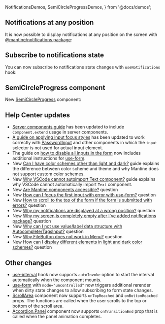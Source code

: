   NotificationsDemos,
  SemiCircleProgressDemos,
} from '@docs/demos';


## Notifications at any position

It is now possible to display notifications at any position on the screen
with [@mantine/notifications package](/x/notifications):

<Demo data={NotificationsDemos.position} />

## Subscribe to notifications state

You can now subscribe to notifications state changes with `useNotifications` hook:

<Demo data={NotificationsDemos.store} />

## SemiCircleProgress component

New [SemiCircleProgress](/core/semi-circle-progress) component:

<Demo data={SemiCircleProgressDemos.usage} />

## Help Center updates

- [Server components guide](https://help.mantine.dev/q/server-components) has been updated to include `Component.extend` usage in server components.
- [A guide on applying input focus styles](https://help.mantine.dev/q/input-focus-styles) has been updated to work correctly with [PasswordInput](/core/password-input) and other components in which the `input` selector is not used for actual input element.
- The guide on [how to disable all inputs in the form](https://help.mantine.dev/q/disable-all-inputs-in-form) now includes additional instructions for [use-form](/form/use-form).
- New [Can I have color schemes other than light and dark?](https://help.mantine.dev/q/light-dark-is-not-enough) guide explains the difference between color scheme and theme and why Mantine does not support custom color schemes.
- New [Why VSCode cannot autoimport Text component?](https://help.mantine.dev/q/why-vscode-cannot-autoimport-text) guide explains why VSCode cannot automatically import `Text` component.
- New [Are Mantine components accessible?](https://help.mantine.dev/q/are-mantine-components-accessible) question
- New [How can I focus the first input with error with use-form?](https://help.mantine.dev/q/focus-first-input-with-error) question
- New [How to scroll to the top of the form if the form is submitted with errors?](https://help.mantine.dev/q/scroll-to-the-top-of-the-form) question
- New [Why my notifications are displayed at a wrong position?](https://help.mantine.dev/q/notifications-missing-styles) question
- New [Why my screen is completely empty after I've added notifications package?](https://help.mantine.dev/q/notifications-empty-screen) question
- New [Why can I not use value/label data structure with Autocomplete/TagsInput?](https://help.mantine.dev/q/autocomplete-value-label) question
- New [Why FileButton does not work in Menu?](https://help.mantine.dev/q/file-button-in-menu) question
- New [How can I display different elements in light and dark color schemes?](https://help.mantine.dev/q/light-dark-elements) question

## Other changes

- [use-interval](/hooks/use-interval) hook now supports `autoInvoke` option to start the interval automatically when the component mounts.
- [use-form](/form/use-form) with `mode="uncontrolled"` now triggers additional rerender when dirty state changes to allow subscribing to form state changes.
- [ScrollArea](/core/scroll-area) component now supports `onTopReached` and `onBottomReached` props. The functions are called when the user scrolls to the top or bottom of the scroll area.
- [Accordion.Panel](/core/accordion) component now supports `onTransitionEnd` prop that is called when the panel animation completes.
